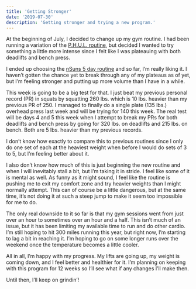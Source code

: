 ```yaml
---
title: 'Getting Stronger'
date: '2019-07-30'
description: 'Getting stronger and trying a new program.'
---
```


At the beginning of July, I decided to change up my gym routine. I had been running a variation of the [P.H.U.L. routine](https://www.muscleandstrength.com/workouts/phul-workout), but decided I wanted to try something a little more intense since I felt like I was plateauing with both deadlifts and bench press.

I ended up choosing the [nSuns 5 day routine](https://liftvault.com/programs/powerlifting/n-suns-lifting-spreadsheets/#Progression_for_Main_Lifts) and so far, I’m really liking it. I haven’t gotten the chance yet to break through any of my plateaus as of yet, but I’m feeling stronger and putting up more volume than I have in a while.

This week is going to be a big test for that. I just beat my previous personal record (PR) in squats by squatting 260 lbs. which is 10 lbs. heavier than my previous PR of 250. I managed to finally do a single plate (135 lbs.) overhead press last week and will be trying for 140 this week. The real test will be days 4 and 5 this week when I attempt to break my PRs for both deadlifts and bench press by going for 320 lbs. on deadlifts and 215 lbs. on bench. Both are 5 lbs. heavier than my previous records.

I don’t know how exactly to compare this to previous routines since I only do one set of each at the heaviest weight when before I would do sets of 3 to 5, but I’m feeling better about it.

I also don’t know how much of this is just beginning the new routine and when I will inevitably stall a bit, but I’m taking it in stride. I feel like some of it is mental as well. As funny as it might sound, I feel like the routine is pushing me to exit my comfort zone and try heavier weights than I might normally attempt. This can of course be a little dangerous, but at the same time, it’s not doing it at such a steep jump to make it seem too impossible for me to do.

The only real downside to it so far is that my gym sessions went from just over an hour to sometimes over an hour and a half. This isn’t much of an issue, but it has been limiting my available time to run and do other cardio. I’m still hoping to hit 300 miles running this year, but right now, I’m starting to lag a bit in reaching it. I’m hoping to go on some longer runs over the weekend once the temperature becomes a little cooler.

All in all, I’m happy with my progress. My lifts are going up, my weight is coming down, and I feel better and healthier for it. I’m planning on keeping with this program for 12 weeks so I’ll see what if any changes I’ll make then.

Until then, I’ll keep on grindin’!
